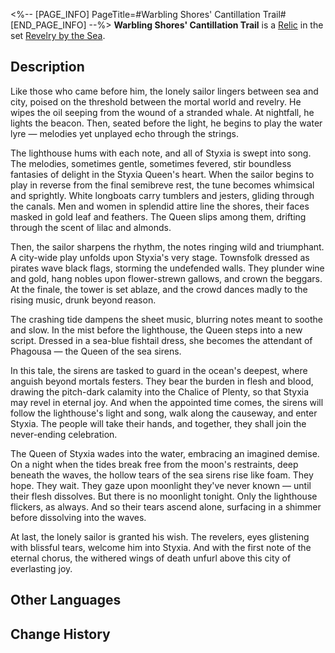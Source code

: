 <%-- [PAGE_INFO]
PageTitle=#Warbling Shores' Cantillation Trail#
[END_PAGE_INFO] --%>
{{Relic Infobox
|id        = 63226
|image     = Item Warbling Shores' Cantillation Trail.png{{subst:void|<!--$UPLOAD:<<SpriteOutput/RelicFigures/IconRelic_322_6.png>-<Item Warbling Shores' Cantillation Trail.png>-<Relic Icons>>-->}}
|set       = Revelry by the Sea
|piece     = Planar Sphere
|mentions  = 
}}
{{Description|The people of Styxia firmly believe that the sea sirens, just as the legends say, guard their paradise with flesh and blood. And that one day, drawn by the lighthouse's endless cantillation, they will arrive at last, rewarded with an eternal feast.}}
'''Warbling Shores' Cantillation Trail''' is a [[Relic]] in the set [[Revelry by the Sea]].

==Description==
Like those who came before him, the lonely sailor lingers between sea and city, poised on the threshold between the mortal world and revelry. He wipes the oil seeping from the wound of a stranded whale. At nightfall, he lights the beacon. Then, seated before the light, he begins to play the water lyre &mdash; melodies yet unplayed echo through the strings.

The lighthouse hums with each note, and all of Styxia is swept into song. The melodies, sometimes gentle, sometimes fevered, stir boundless fantasies of delight in the Styxia Queen's heart. When the sailor begins to play in reverse from the final semibreve rest, the tune becomes whimsical and sprightly. White longboats carry tumblers and jesters, gliding through the canals. Men and women in splendid attire line the shores, their faces masked in gold leaf and feathers. The Queen slips among them, drifting through the scent of lilac and almonds.

Then, the sailor sharpens the rhythm, the notes ringing wild and triumphant. A city-wide play unfolds upon Styxia's very stage. Townsfolk dressed as pirates wave black flags, storming the undefended walls. They plunder wine and gold, hang nobles upon flower-strewn gallows, and crown the beggars. At the finale, the tower is set ablaze, and the crowd dances madly to the rising music, drunk beyond reason.

The crashing tide dampens the sheet music, blurring notes meant to soothe and slow. In the mist before the lighthouse, the Queen steps into a new script. Dressed in a sea-blue fishtail dress, she becomes the attendant of Phagousa &mdash; the Queen of the sea sirens.

In this tale, the sirens are tasked to guard in the ocean's deepest, where anguish beyond mortals festers. They bear the burden in flesh and blood, drawing the pitch-dark calamity into the Chalice of Plenty, so that Styxia may revel in eternal joy. And when the appointed time comes, the sirens will follow the lighthouse's light and song, walk along the causeway, and enter Styxia. The people will take their hands, and together, they shall join the never-ending celebration.

The Queen of Styxia wades into the water, embracing an imagined demise. On a night when the tides break free from the moon's restraints, deep beneath the waves, the hollow tears of the sea sirens rise like foam. They hope. They wait. They gaze upon moonlight they've never known &mdash; until their flesh dissolves. But there is no moonlight tonight. Only the lighthouse flickers, as always. And so their tears ascend alone, surfacing in a shimmer before dissolving into the waves.

At last, the lonely sailor is granted his wish. The revelers, eyes glistening with blissful tears, welcome him into Styxia. And with the first note of the eternal chorus, the withered wings of death unfurl above this city of everlasting joy.

==Other Languages==
{{Other Languages
|en   = Warbling Shores' Cantillation Trail
|zhs  = 酣歌海垠的歌咏步道
|zht  = 酣歌海垠的歌詠步道
|ja   = {{Rubi|歌響|うたひび}}く{{Rubi|大海|たいかい}}と{{Rubi|海辺|うみべ}}の{{Rubi|小道|こみち}}
|ko   = 노래의 해안의 선율길
|es   = Camino cantarín de la costa melodiosa
|fr   = Sentier des cantiques des rivages chantants
|ru   = Тропинка поющих берегов
|th   = Warbling Shores' Cantillation Trail
|vi   = Nhịp Bước Hát Ca Nơi Biển Cả Rền Vang
|de   = Gesangspfad der singenden Küste
|id   = Warbling Shores' Cantillation Trail
|pt   = Trilha da Canção das Margens Ondulantes
}}

==Change History==
{{Change History|3.4}}